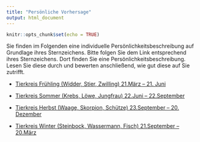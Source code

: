 ```yaml
---
title: "Persönliche Vorhersage"
output: html_document
---
```


```r
knitr::opts_chunk$set(echo = TRUE)
```

Sie finden im Folgenden eine individuelle Persönlichkeitsbeschreibung auf Grundlage ihres Sternzeichens. Bitte folgen Sie dem Link entsprechend ihres Sternzeichens. Dort finden Sie eine Persönlichkeitsbeschreibung. Lesen Sie diese durch und bewerten anschließend, wie gut diese auf Sie zutrifft.

- [Tierkreis Frühling (Widder, Stier, Zwilling) 21.März – 21. Juni](https://brandmaier.github.io/barnum/predictions/fruehling.html)

- [Tierkreis Sommer (Krebs, Löwe, Jungfrau) 22.Juni – 22.September](https://brandmaier.github.io/barnum/predictions/sommer.html)

- [Tierkreis Herbst (Waage, Skorpion, Schütze) 23.September – 20. Dezember](https://brandmaier.github.io/barnum/predictions/herbst.html)

- [Tierkreis Winter (Steinbock, Wassermann, Fisch) 21.September – 20.März](https://brandmaier.github.io/barnum/predictions/winter.html)
